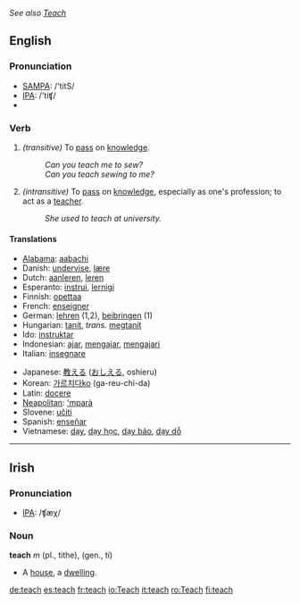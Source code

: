 ''See also [[Teach]]''
==English==
=== Pronunciation ===
*[[w:SAMPA|SAMPA]]: /'titS/
*[[w:IPA|IPA]]: /'tiʧ/
*{{audio|en-us-teach.ogg|Audio (US)}}

=== Verb ===
{{irregverb|'''to teach'''|'''[[teaches]]'''|'''[[taught]]'''|'''[[taught]]'''|'''[[teaching]]'''}}

#''(transitive)'' To [[pass]] on [[knowledge]].
#:''Can you teach me to sew?''
#:''Can you teach sewing to me?''
#''(intransitive)'' To [[pass]] on [[knowledge]], especially as one's profession; to act as a [[teacher]].
#:''She used to teach at university.''

==== Translations ====
{{top}}
*[[Alabama]]: [[aabachi]]
*Danish: [[undervise]], [[lære]]
*Dutch: [[aanleren]], [[leren]]
*Esperanto: [[instrui]], [[lernigi]]
*Finnish: [[opettaa]]
*French: [[enseigner]]
*German: [[lehren]] (1,2), [[beibringen]] (1)
*Hungarian: [[tanít]], ''trans.'' [[megtanít]]
*Ido: [[instruktar]]
*Indonesian: [[ajar]], [[ajar|mengajar]], [[ajar|mengajari]]
*Italian: [[insegnare]]
{{mid}}
*Japanese: [[教える]] ([[おしえる]], oshieru)
*Korean: [[가르치다]][[:ko:가르치다|ko]] (ga-reu-chi-da)
*Latin: [[docere]]
*[[Neapolitan]]: [['mparà]]
*Slovene: [[učiti]]
*Spanish: [[enseñar]]
*Vietnamese: [[dạy]], [[dạy học]], [[dạy bảo]], [[dạy dỗ]]
{{bottom}}

----

==Irish==
===Pronunciation===
*[[International Phonetic Alphabet|IPA]]: /ʧæχ/

===Noun===

'''teach''' ''m'' (pl., tithe), (gen., tí)

*A [[house]], a [[dwelling]].

[[de:teach]]
[[es:teach]]
[[fr:teach]]
[[io:Teach]]
[[it:teach]]
[[ro:Teach]]
[[fi:teach]]